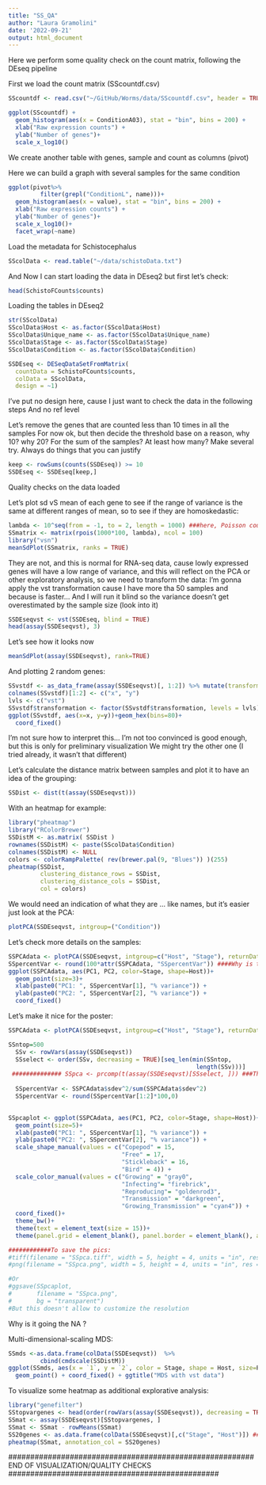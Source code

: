 ```yaml
---
title: "SS_QA"
author: "Laura Gramolini"
date: '2022-09-21'
output: html_document
---
```


Here we perform some quality check on the count matrix, following the DEseq pipeline

First we load the count matrix (SScountdf.csv)
```r
SScountdf <- read.csv("~/GitHub/Worms/data/SScountdf.csv", header = TRUE, sep = "")
```


```r
ggplot(SScountdf) +
  geom_histogram(aes(x = ConditionA03), stat = "bin", bins = 200) +
  xlab("Raw expression counts") +
  ylab("Number of genes")+
  scale_x_log10()

```
We create another table with genes, sample and count as columns (pivot)



Here we can build a graph with several samples for the same condition
```r
ggplot(pivot%>%
         filter(grepl("ConditionL", name)))+
  geom_histogram(aes(x = value), stat = "bin", bins = 200) +
  xlab("Raw expression counts") +
  ylab("Number of genes")+
  scale_x_log10()+
  facet_wrap(~name)

```

Load the metadata for Schistocephalus

```r
SScolData <- read.table("~/data/schistoData.txt")
```

And Now I can start loading the data in DEseq2 but first let's check:
```r
head(SchistoFCounts$counts)
```

Loading the tables in DEseq2

```r
str(SScolData)
SScolData$Host <- as.factor(SScolData$Host)
SScolData$Unique_name <- as.factor(SScolData$Unique_name)
SScolData$Stage <- as.factor(SScolData$Stage)
SScolData$Condition <- as.factor(SScolData$Condition)

SSDEseq <- DESeqDataSetFromMatrix(
  countData = SchistoFCounts$counts,
  colData = SScolData,
  design = ~1)
```

I've put no design here, cause I just want to check the data in the following steps
And no ref level


Let's remove the genes that are counted less than 10 times in all the samples
For now ok, but then decide the threshold base on a reason, why 10? why 20? For the sum of the samples? At least how many? Make several try. Always do things that you can justify
```r
keep <- rowSums(counts(SSDEseq)) >= 10
SSDEseq <- SSDEseq[keep,]
```


Quality checks on the data loaded

Let's plot sd vS mean of each gene to see if the range of variance is the same at different ranges of mean, so to see if they are homoskedastic:
```r
lambda <- 10^seq(from = -1, to = 2, length = 1000) ###here, Poisson counts with a range of lambda from 0.1 to 100
SSmatrix <- matrix(rpois(1000*100, lambda), ncol = 100)
library("vsn")
meanSdPlot(SSmatrix, ranks = TRUE)
```

They are not, and this is normal for RNA-seq data, cause lowly expressed genes will have a low range of variance, and this will reflect on the PCA or other exploratory analysis, so we need to transform the data:
I'm gonna apply the vst transformation cause I have more tha 50 samples and because is faster...
And I will run it blind so the variance doesn't get overestimated by the sample size
(look into it)
```r
SSDEseqvst <- vst(SSDEseq, blind = TRUE)
head(assay(SSDEseqvst), 3)
```

Let's see how it looks now

```r
meanSdPlot(assay(SSDEseqvst), rank=TRUE)
```

And plotting 2 random genes:
```r
SSvstdf <- as_data_frame(assay(SSDEseqvst)[, 1:2]) %>% mutate(transformation = "vst")
colnames(SSvstdf)[1:2] <- c("x", "y") 
lvls <- c("vst")
SSvstdf$transformation <- factor(SSvstdf$transformation, levels = lvls)
ggplot(SSvstdf, aes(x=x, y=y))+geom_hex(bins=80)+
  coord_fixed()
```
I'm not sure how to interpret this... I'm not too convinced is good enough, but this is only for preliminary visualization
We might try the other one (I tried already, it wasn't that different)

Let's calculate the distance matrix between samples and plot it to have an idea of the grouping:
```r
SSDist <- dist(t(assay(SSDEseqvst)))
```

With an heatmap for example:

```r
library("pheatmap")
library("RColorBrewer")
SSDistM <- as.matrix( SSDist )
rownames(SSDistM) <- paste(SScolData$Condition)
colnames(SSDistM) <- NULL
colors <- colorRampPalette( rev(brewer.pal(9, "Blues")) )(255)
pheatmap(SSDist,
         clustering_distance_rows = SSDist,
         clustering_distance_cols = SSDist,
         col = colors)
```
We would need an indication of what they are ... like names, but it's easier just look at the PCA:
```r
plotPCA(SSDEseqvst, intgroup=("Condition"))
```

Let's check more details on the samples:
```r
SSPCAdata <- plotPCA(SSDEseqvst, intgroup=c("Host", "Stage"), returnData=TRUE) ##ReturnData means do not plot but return them
SSpercentVar <- round(100*attr(SSPCAdata, "SSpercentVar")) ####Why is this empty?
ggplot(SSPCAdata, aes(PC1, PC2, color=Stage, shape=Host))+
  geom_point(size=3)+
  xlab(paste0("PC1: ", SSpercentVar[1], "% variance")) +
  ylab(paste0("PC2: ", SSpercentVar[2], "% variance")) +
  coord_fixed()
```

Let's make it nice for the poster:
```r
SSPCAdata <- plotPCA(SSDEseqvst, intgroup=c("Host", "Stage"), returnData=TRUE) ##ReturnData means do not plot but return them

SSntop=500
  SSv <- rowVars(assay(SSDEseqvst))
  SSselect <- order(SSv, decreasing = TRUE)[seq_len(min(SSntop,
                                                     length(SSv)))]
 ############## SSpca <- prcomp(t(assay(SSDEseqvst)[SSselect, ])) ###This is not necessary if I use SSPCAdata. Are these equivalent? I think so
  
  SSpercentVar <- SSPCAdata$sdev^2/sum(SSPCAdata$sdev^2)
  SSpercentVar <- round(SSpercentVar[1:2]*100,0)

  
SSpcaplot <- ggplot(SSPCAdata, aes(PC1, PC2, color=Stage, shape=Host))+
  geom_point(size=5)+
  xlab(paste0("PC1: ", SSpercentVar[1], "% variance")) +
  ylab(paste0("PC2: ", SSpercentVar[2], "% variance")) +
  scale_shape_manual(values = c("Copepod" = 15, 
                                "Free" = 17, 
                                "Stickleback" = 16,
                                "Bird" = 4)) +
  scale_color_manual(values = c("Growing" = "gray0",
                                "Infecting"= "firebrick",
                                "Reproducing"= "goldenrod3",
                                "Transmission" = "darkgreen",
                                "Growing_Transmission" = "cyan4")) +
  coord_fixed()+
  theme_bw()+
  theme(text = element_text(size = 15))+
  theme(panel.grid = element_blank(), panel.border = element_blank(), axis.line=element_line(), panel.background = element_rect(fill="transparent"), plot.background = element_rect(fill = "transparent"), legend.background = element_rect("transparent"), legend.key = element_rect(fill="transparent"))

############To save the pics:
#tiff(filename = "SSpca.tiff", width = 5, height = 4, units = "in", res = 1200, compression ="lzw")+
#png(filename = "SSpca.png", width = 5, height = 4, units = "in", res = 1200)  

#Or
#ggsave(SSpcaplot, 
#       filename = "SSpca.png",
#       bg = "transparent")
#But this doesn't allow to customize the resolution  
```
Why is it going the NA ?

Multi-dimensional-scaling MDS:
```r
SSmds <-as.data.frame(colData(SSDEseqvst))  %>%
         cbind(cmdscale(SSDistM))
ggplot(SSmds, aes(x = `1`, y = `2`, color = Stage, shape = Host, size=Pop)) +
  geom_point() + coord_fixed() + ggtitle("MDS with vst data")

```

To visualize some heatmap as additional explorative analysis:
```r
library("genefilter")
SStopvargenes <- head(order(rowVars(assay(SSDEseqvst)), decreasing = TRUE), 10) ##Select the 10 genes that bring more variance
SSmat <- assay(SSDEseqvst)[SStopvargenes, ]
SSmat <- SSmat - rowMeans(SSmat)
SS20genes <- as.data.frame(colData(SSDEseqvst)[,c("Stage", "Host")]) ##I can play with this filtering out the other pop and the samples from Hebert to see how it changes
pheatmap(SSmat, annotation_col = SS20genes)
```


########################################################END OF VISUALIZATION/QUALITY CHECKS ################################################

